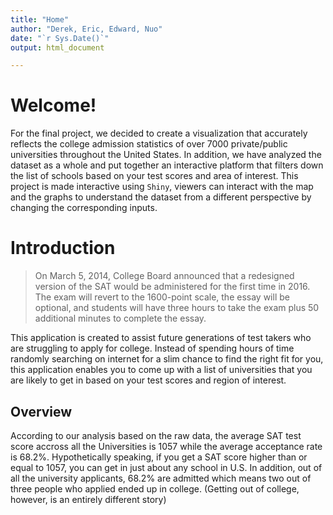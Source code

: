 ```yaml
---
title: "Home"
author: "Derek, Eric, Edward, Nuo"
date: "`r Sys.Date()`"
output: html_document

---
```


Welcome!
========

For the final project, we decided to create a visualization that accurately reflects the college admission statistics of over 7000 private/public universities throughout the United States. In addition, we have analyzed the dataset as a whole and put together an interactive platform that filters down the list of schools based on your test scores and area of interest. This project is made interactive using `Shiny`, viewers can interact with the map and the graphs to understand the dataset from a different perspective by changing the corresponding inputs.

# Introduction

> On March 5, 2014, College Board announced that a redesigned version of the SAT would be administered for the first time in 2016. The exam will revert to the 1600-point scale, the essay will be optional, and students will have three hours to take the exam plus 50 additional minutes to complete the essay. 

This application is created to assist future generations of test takers who are struggling to apply for college. Instead of spending hours of time randomly searching on internet for a slim chance to find the right fit for you, this application enables you to come up with a list of universities that you are likely to get in based on your test scores and region of interest.  

## Overview

According to our analysis based on the raw data, the average SAT test score accross all the Universities is 1057 while the average acceptance rate is 68.2%. Hypothetically speaking, if you get a SAT score higher than or equal to 1057, you can get in just about any school in U.S. In addition, out of all the university applicants, 68.2% are admitted which means two out of three people who applied ended up in college. (Getting out of college, however, is an entirely different story)
